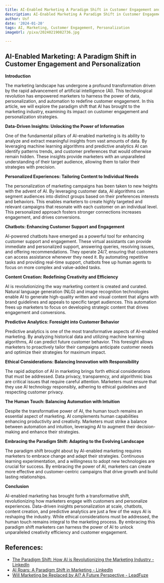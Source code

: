```yaml
---
title: AI-Enabled Marketing A Paradigm Shift in Customer Engagement and Personalization
description: AI-Enabled Marketing A Paradigm Shift in Customer Engagement and Personalization
author: Usf
date: '2024-01-20'
tags: AI, Marketing, Customer Engagement, Personalization
imageUrl: /pixa/20240219082736.jpg

---
```

## AI-Enabled Marketing: A Paradigm Shift in Customer Engagement and Personalization

**Introduction**

The marketing landscape has undergone a profound transformation driven by the rapid advancement of artificial intelligence (AI). This technological revolution has empowered marketers to harness the power of data, personalization, and automation to redefine customer engagement. In this article, we will explore  the paradigm shift that AI has brought to the marketing industry, examining its impact on customer engagement and personalization strategies.

**Data-Driven Insights: Unlocking  the Power of Information**

One of the fundamental pillars of AI-enabled marketing is its ability to analyze and extract meaningful insights from  vast amounts of data. By leveraging machine learning algorithms and predictive analytics AI can identify patterns  trends, and customer preferences that would otherwise remain hidden. These insights provide  marketers with an unparalleled understanding of their target audience, allowing them to tailor their strategies with precision.

**Personalized Experiences: Tailoring Content to Individual  Needs**

The personalization of marketing campaigns has been taken to new heights with  the advent of AI.  By leveraging customer data,  AI algorithms can segment audiences into distinct groups based on their preferences interests and behaviors. This enables marketers to create highly targeted and relevant campaigns that resonate  with each customer on an  individual level. This personalized approach fosters stronger connections increases engagement, and drives  conversions.

**Chatbots: Enhancing Customer Support and Engagement**

AI-powered chatbots have emerged as a  powerful tool for enhancing customer support and  engagement.  These virtual assistants can provide immediate and personalized support, answering queries, resolving issues, and offering recommendations. They operate 24/7, ensuring  that customers can access  assistance whenever they need it. By  automating repetitive  tasks and providing real-time support, chatbots  free up human agents  to focus on more complex and value-added tasks.

**Content Creation: Redefining Creativity and  Efficiency**

AI is  revolutionizing the way marketing content is  created and curated. Natural language  generation (NLG) and image recognition technologies enable AI to generate high-quality written  and visual  content that aligns with brand guidelines and  appeals  to specific target audiences. This  automation frees up marketers to focus on developing strategic content that drives engagement and conversions.

**Predictive Analytics: Foresight into Customer Behavior**

Predictive analytics is one  of the most transformative aspects  of AI-enabled marketing. By analyzing historical data and utilizing machine learning  algorithms, AI can predict future customer behavior. This foresight allows marketers to proactively tailor their campaigns  anticipate customer needs and optimize their strategies for maximum impact.

**Ethical Considerations: Balancing Innovation with Responsibility**

The rapid adoption of AI in marketing brings forth ethical considerations that must  be addressed. Data privacy, transparency,  and algorithmic bias are critical issues that require  careful  attention. Marketers must ensure that  they use AI technology responsibly,  adhering to ethical guidelines  and respecting customer privacy.

**The Human Touch: Balancing Automation  with Intuition**

Despite the transformative power of AI, the human touch remains an essential aspect of  marketing. AI complements human capabilities enhancing productivity  and creativity. Marketers must strike a balance between automation  and intuition,  leveraging AI to augment their decision-making and enhance their  strategies.

**Embracing the Paradigm Shift: Adapting to the Evolving Landscape**

The paradigm shift brought about by AI-enabled marketing requires marketers to embrace  change and adapt their strategies. Continuous learning experimentation, and a willingness to adopt new technologies are crucial for success.  By embracing the power of AI,  marketers can create  more effective and customer-centric campaigns that drive growth and build  lasting relationships.

**Conclusion**

AI-enabled marketing has brought forth a transformative shift, revolutionizing how marketers engage with  customers  and personalize experiences. Data-driven insights personalization at scale,  chatbots, content  creation, and predictive analytics are just a few of the ways AI is  reshaping the industry. While ethical considerations must be addressed, the human touch remains integral to the marketing process. By embracing  this paradigm shift  marketers  can harness the power of AI to unlock  unparalleled creativity efficiency and customer engagement.

## References:
- [The Paradigm Shift: How AI is Revolutionizing the Marketing Industry - LinkedIn](https://www.linkedin.com/pulse/paradigm-shift-how-ai-revolutionizing-marketing-industry-lynn)
- [AI Roars: A Paradigm Shift in Marketing - LinkedIn](https://www.linkedin.com/pulse/ai-roars-paradigm-shift-marketing-al-leong)
- [Will Marketing be Replaced by AI? A Future Perspective - LeadFuze](https://www.leadfuze.com/will-marketing-be-replaced-by-ai/)
